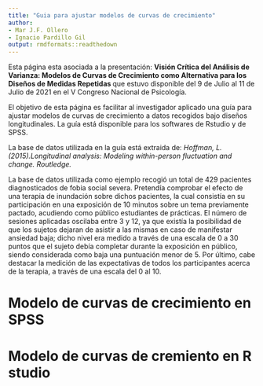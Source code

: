 ```yaml
---
title: "Guia para ajustar modelos de curvas de crecimiento"
author: 
- Mar J.F. Ollero
- Ignacio Pardillo Gil
output: rmdformats::readthedown
---
```

Esta página esta asociada a la presentación: <strong> Visión Crítica del Análisis de Varianza: Modelos de Curvas de Crecimiento como Alternativa para los Diseños de Medidas Repetidas </strong> que estuvo disponible del 9 de Julio al 11 de Julio de 2021 en el V Congreso Nacional de Psicología.

El objetivo de esta página es facilitar al investigador aplicado una guía para ajustar modelos de curvas de crecimiento a datos recogidos bajo diseños longitudinales. La guía está disponible para los softwares de Rstudio y de SPSS. 

La base de datos utilizada en la guía está extraida de: <em> Hoffman, L. (2015).Longitudinal analysis: Modeling within-person fluctuation and change. Routledge. </em>

La base de datos utilizada como ejemplo recogió un total de 429 pacientes diagnosticados de fobia social severa. Pretendía comprobar el efecto de una terapia de inundación sobre dichos pacientes, la cual consistía en su participación en una exposición de 10 minutos sobre un tema previamente pactado, acudiendo como público estudiantes de prácticas. El número de sesiones aplicadas oscilaba entre 3 y 12, ya que existía la posibilidad de que los sujetos dejaran de asistir a las mismas en caso de manifestar ansiedad baja; dicho nivel era medido a través de una escala de 0 a 30 puntos que el sujeto debía completar durante la exposición en público, siendo considerada como baja una puntuación menor de 5. Por último, cabe destacar la medición de las expectativas de todos los participantes acerca de la terapia, a través de una escala del 0 al 10. 

# Modelo de curvas de crecimiento en SPSS
# Modelo de curvas de cremiento en R studio 





